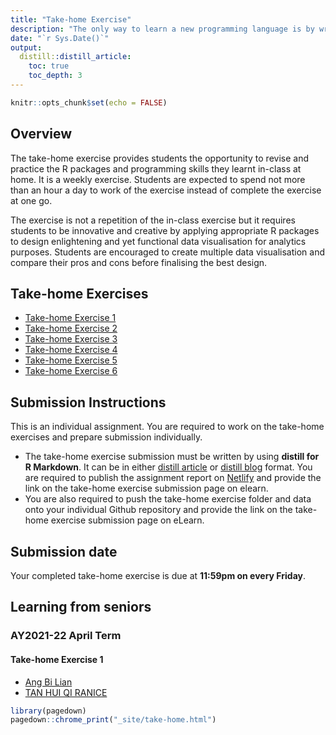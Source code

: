 ```yaml
---
title: "Take-home Exercise"
description: "The only way to learn a new programming language is by writing programs in it. *- Dennis Ritchie*"
date: "`r Sys.Date()`"
output:
  distill::distill_article:
    toc: true
    toc_depth: 3
---
```


```r
knitr::opts_chunk$set(echo = FALSE)
```

## Overview

The take-home exercise provides students the opportunity to revise and practice the R packages and programming skills they learnt in-class at home.  It is a weekly exercise.  Students are expected to spend not more than an hour a day to work of the exercise instead of complete the exercise at one go.    

The exercise is not a repetition of the in-class exercise but it requires students to be innovative and creative by applying appropriate R packages to design enlightening and yet functional data visualisation for analytics purposes.  Students are encouraged to create multiple data visualisation and compare their pros and cons before finalising the best design.  

## Take-home Exercises 
- [Take-home Exercise 1](TH_EX/TH_EX01.html)
- [Take-home Exercise 2](TH_EX/TH_EX02.html)
- [Take-home Exercise 3](TH_EX/TH_EX03.html)
- [Take-home Exercise 4](TH_EX/TH_EX04.html)
- [Take-home Exercise 5](TH_EX/TH_EX05.html)
- [Take-home Exercise 6](TH_EX/TH_EX06.html)

## Submission Instructions 

This is an individual assignment. You are required to work on the take-home exercises and prepare submission individually. 

- The take-home exercise submission must be written by using **distill for R Markdown**.  It can be in either [distill article](https://distill.pub/guide/) or [distill blog ](https://rstudio.github.io/distill/blog.html) format. You are required to publish the assignment report on [Netlify](https://www.netlify.com/) and provide the link on the take-home exercise submission page on elearn. 
- You are also required to push the take-home exercise folder and data onto your individual Github repository and provide the link on the take-home exercise submission page on eLearn.
 
## Submission date 
 
Your completed take-home exercise is due at **11:59pm on every Friday**.

## Learning from seniors

### AY2021-22 April Term

#### Take-home Exercise 1
- [Ang Bi Lian](https://bilian-mitb2021.netlify.app/th_ex/th_ex01/take-home_ex01)
- [TAN HUI QI RANICE](https://isss608-ranice.netlify.app/th_ex/th_ex01/th_ex01)


```r
library(pagedown)
pagedown::chrome_print("_site/take-home.html")
```


